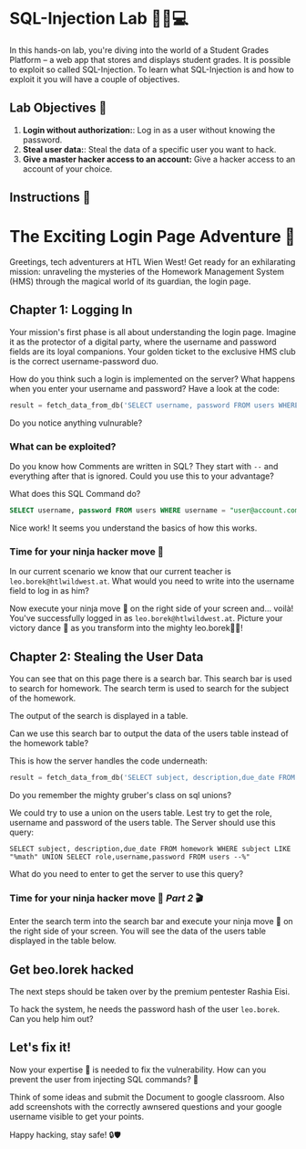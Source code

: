
# SQL-Injection Lab 🕵️‍♂️💻

In this hands-on lab, you're diving into the world of a Student Grades Platform – a web app that stores and displays student grades. It is possible to exploit so called SQL-Injection. To learn what SQL-Injection is and how to exploit it you will have a couple of objectives.

## Lab Objectives 🎯

1. **Login without authorization:**: Log in as a user without knowing the password.
2. **Steal user data:**: Steal the data of a specific user you want to hack.
3. **Give a master hacker access to an account:** Give a hacker access to an account of your choice.

## Instructions 📝

# The Exciting Login Page Adventure 🚀

Greetings, tech adventurers at HTL Wien West! Get ready for an exhilarating mission: unraveling the mysteries of the Homework Management System (HMS) through the magical world of its guardian, the login page.

## Chapter 1: Logging In

Your mission's first phase is all about understanding the login page. Imagine it as the protector of a digital party, where the username and password fields are its loyal companions. Your golden ticket to the exclusive HMS club is the correct username-password duo.

How do you think such a login is implemented on the server? What happens when you enter your username and password? Have a look at the code:

```python
result = fetch_data_from_db('SELECT username, password FROM users WHERE username = "' + username + '" AND password = "' + hashed_password + '" ;')
```

Do you notice anything vulnurable?

### What can be exploited?

Do you know how Comments are written in SQL? They start with `--` and everything after that is ignored. Could you use this to your advantage?

What does this SQL Command do?

```sql
SELECT username, password FROM users WHERE username = "user@account.com" --" AND password = "xxx" ;
```

<Question questionNr={1} />

Nice work! It seems you understand the basics of how this works.

### Time for your ninja hacker move 🥷

In our current scenario we know that our current teacher is `leo.borek@htlwildwest.at`. What would you need to write into the username field to log in as him?

<Question questionNr={2} />

Now execute your ninja move 🥷 on the right side of your screen and... voilà! You've successfully logged in as `leo.borek@htlwildwest.at`. Picture your victory dance 💃 as you transform into the mighty leo.borek👨‍🏫!

## Chapter 2: Stealing the User Data

You can see that on this page there is a search bar. This search bar is used to search for homework. The search term is used to search for the subject of the homework.

The output of the search is displayed in a table.

Can we use this search bar to output the data of the users table instead of the homework table?

This is how the server handles the code underneath:

```python
result = fetch_data_from_db('SELECT subject, description,due_date FROM homework WHERE subject LIKE "%' + search_term + '%"')
```

Do you remember the mighty gruber's class on sql unions?

We could try to use a union on the users table. Lest try to get the role, username and password of the users table. The Server should use this query:

```
SELECT subject, description,due_date FROM homework WHERE subject LIKE "%math" UNION SELECT role,username,password FROM users --%"
```

What do you need to enter to get the server to use this query?

<Question questionNr={3} />

### Time for your ninja hacker move 🥷 _Part 2_ 🎬

Enter the search term into the search bar and execute your ninja move 🥷 on the right side of your screen. You will see the data of the users table displayed in the table below.

## Get beo.lorek hacked

The next steps should be taken over by the premium pentester Rashia Eisi.

To hack the system, he needs the password hash of the user `leo.borek`. Can you help him out?

<Question questionNr={4} />

## Let's fix it!

Now your expertise 🧠 is needed to fix the vulnerability. How can you prevent the user from injecting SQL commands? 🤔

Think of some ideas and submit the Document to google classroom. Also add screenshots with the correctly awnsered questions and your google username visible to get your points.

Happy hacking, stay safe! 🔒🛡️
